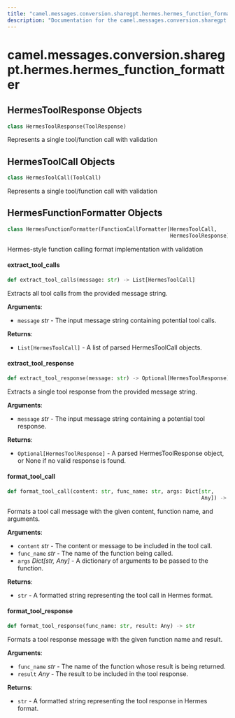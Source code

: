 ```yaml
---
title: "camel.messages.conversion.sharegpt.hermes.hermes_function_formatter"
description: "Documentation for the camel.messages.conversion.sharegpt.hermes.hermes_function_formatter module"
---
```


<a id="camel.messages.conversion.sharegpt.hermes.hermes_function_formatter"></a>

# camel.messages.conversion.sharegpt.hermes.hermes\_function\_formatter

<a id="camel.messages.conversion.sharegpt.hermes.hermes_function_formatter.HermesToolResponse"></a>

## HermesToolResponse Objects

```python
class HermesToolResponse(ToolResponse)
```

Represents a single tool/function call with validation

<a id="camel.messages.conversion.sharegpt.hermes.hermes_function_formatter.HermesToolCall"></a>

## HermesToolCall Objects

```python
class HermesToolCall(ToolCall)
```

Represents a single tool/function call with validation

<a id="camel.messages.conversion.sharegpt.hermes.hermes_function_formatter.HermesFunctionFormatter"></a>

## HermesFunctionFormatter Objects

```python
class HermesFunctionFormatter(FunctionCallFormatter[HermesToolCall,
                                                    HermesToolResponse])
```

Hermes-style function calling format implementation with validation

<a id="camel.messages.conversion.sharegpt.hermes.hermes_function_formatter.HermesFunctionFormatter.extract_tool_calls"></a>

#### extract\_tool\_calls

```python
def extract_tool_calls(message: str) -> List[HermesToolCall]
```

Extracts all tool calls from the provided message string.

**Arguments**:

- `message` _str_ - The input message string containing potential tool
  calls.
  

**Returns**:

- `List[HermesToolCall]` - A list of parsed HermesToolCall objects.

<a id="camel.messages.conversion.sharegpt.hermes.hermes_function_formatter.HermesFunctionFormatter.extract_tool_response"></a>

#### extract\_tool\_response

```python
def extract_tool_response(message: str) -> Optional[HermesToolResponse]
```

Extracts a single tool response from the provided message string.

**Arguments**:

- `message` _str_ - The input message string containing a potential
  tool response.
  

**Returns**:

- `Optional[HermesToolResponse]` - A parsed HermesToolResponse object,
  or None if no valid response is found.

<a id="camel.messages.conversion.sharegpt.hermes.hermes_function_formatter.HermesFunctionFormatter.format_tool_call"></a>

#### format\_tool\_call

```python
def format_tool_call(content: str, func_name: str, args: Dict[str,
                                                              Any]) -> str
```

Formats a tool call message with the given content, function name,
and arguments.

**Arguments**:

- `content` _str_ - The content or message to be included in the tool
  call.
- `func_name` _str_ - The name of the function being called.
- `args` _Dict[str, Any]_ - A dictionary of arguments to be passed to
  the function.
  

**Returns**:

- `str` - A formatted string representing the tool call in Hermes
  format.

<a id="camel.messages.conversion.sharegpt.hermes.hermes_function_formatter.HermesFunctionFormatter.format_tool_response"></a>

#### format\_tool\_response

```python
def format_tool_response(func_name: str, result: Any) -> str
```

Formats a tool response message with the given function name and
result.

**Arguments**:

- `func_name` _str_ - The name of the function whose result is being
  returned.
- `result` _Any_ - The result to be included in the tool response.
  

**Returns**:

- `str` - A formatted string representing the tool response in Hermes
  format.

